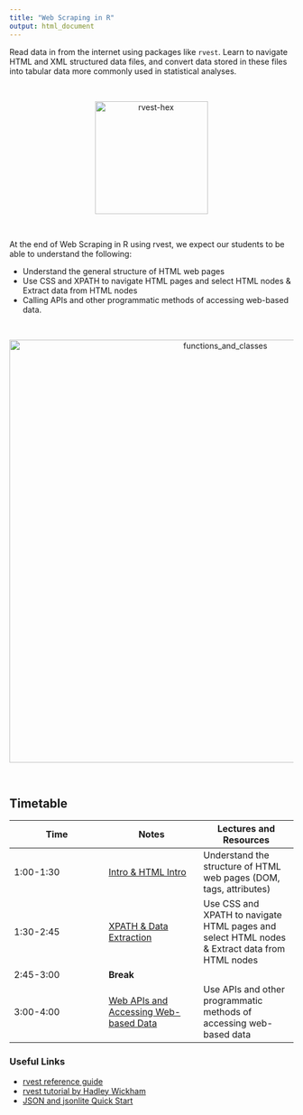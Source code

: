 ```yaml
---
title: "Web Scraping in R"
output: html_document
---
```


Read data in from the internet using packages like `rvest`. Learn to navigate HTML and XML structured data files, and convert data stored in these files into tabular data more commonly used in statistical analyses.

<br>
 <p style="text-align:center;"><img src="knitr/images/rvest-hex.png" alt="rvest-hex" style="width:200px;"></p>
<br>

At the end of Web Scraping in R using rvest, we expect our students to be able to understand the following:

+ Understand the general structure of HTML web pages
+ Use CSS and XPATH to navigate HTML pages and select HTML nodes & Extract data from HTML nodes
+ Calling APIs and other programmatic methods of accessing web-based data.


<br>
 <p style="text-align:center;"><img src="knitr/images/functions_and_classes.png" alt="functions_and_classes" style="width:750px;"></p>
<br>

## Timetable

Time | Notes | Lectures and Resources
---- | ---- | ----
1:00-1:30 | [Intro & HTML Intro](knitr/1-GraphicsIntro.html)  | Understand the structure of HTML web pages (DOM, tags, attributes)
1:30-2:45| [XPATH & Data Extraction](knitr/2-XPATH.html)  | Use CSS and XPATH to navigate HTML pages and select HTML nodes & Extract data from HTML nodes
2:45-3:00| **Break** |
3:00-4:00| [Web APIs and Accessing Web-based Data](knitr/3-WebAPIs.html) | Use APIs and other programmatic methods of accessing web-based data

<!--## Notes and Resources

[Notes](knitr/1-WebScraping.html) -->

### Useful Links

+ [rvest reference guide](https://rvest.tidyverse.org/)
+ [rvest tutorial by Hadley Wickham](https://www.rstudio.com/blog/rvest-easy-web-scraping-with-r/)
+ [JSON and jsonlite Quick Start](https://cran.r-project.org/web/packages/jsonlite/vignettes/json-aaquickstart.html)


<!-- [Minimal knitr Example](code/minimal-knitr.Rmd) -->
